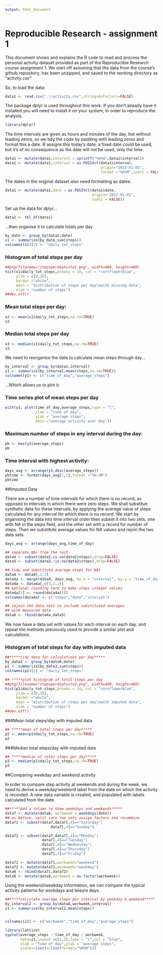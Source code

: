 ```yaml
---
output: html_document
---
```

Reproducible Research - assignment 1
====================================

This document shows and explains the R code to read and process the personal activity dataset provided as part of the Reproducible Research course assignment 1.
We start off assuming that the data from the course's github repository, has been unzipped, and saved to the working directory as "activity.csv"

So, to load the data:
```r
data1 <- read.csv(".\\activity.csv",stringsAsFactors=FALSE)
```

The package dplyr is used throughout this work. If you don't already have it installed you will need to install it on  your system, in order to reproduce the analysis. 

```r
library(dplyr)
```

The time intervals are given as hours and minutes of the day, but without leading zeros, so we tidy the code by padding with leading zeros and format this a date. R assigns this today's date; a fixed date could be used, but it's of no consequence as the date will not be used, only the time.
```r
data1 <- mutate(data1,interval = sprintf("%04d",data1$interval))
data1 <- mutate(data1,interval = as.POSIXct(data1$interval,
                                            origin="2012-01-01",
                                            format ="%H%M",usetz = FALSE))
```
The dates in the original dataset also need formatting as dates:
```r
data1 <- mutate(data1,date = as.POSIXct(data1$date,
                                        origin="2012-01-01",
                                        usetz = FALSE))
```

Set up the data for dplyr...
```r
data2 <- tbl_df(data1)
```
...then organise it to calculate totals per day
```r
by_date <- group_by(data2,date)
x1 <- summarize(by_date,sum(steps))
colnames(x1)[2] <- "daily_tot_steps"
```

### Histogram of total steps per day
```r
##png(filename="stepsperdayhisto1.png", width=480, height=480)
hist(x1$daily_tot_steps,breaks = 10, col = "cornflowerblue",
     ylim = c(0,30),
     border ="white",
     main = "distribution of steps per day\nwith missing data",
     xlab = "number of steps")
##dev.off()
```

### Mean total steps per day:
```r
x2 <- mean(x1$daily_tot_steps,na.rm=TRUE)
x2
```
### Median total steps per day
```r
x3 <- median(x1$daily_tot_steps,na.rm=TRUE)
x3
```

We need to reorganise the date to calculate mean steps through day...
```r
by_interval <- group_by(data2,interval)
y1 <- summarize(by_interval,mean(steps,na.rm=TRUE))
colnames(y1) <- c("time_of_day","average_steps")
```
...Which allows us to plot it:

### Time series plot of mean steps per day
```r
with(y1, plot(time_of_day,average_steps,type = "l",
              xlab = "time of day",
              ylab = "average steps",
              main ="average activity over day"))
```
### Maximum number of steps in any interval during the day:
```r
pb <- max(y1$average_steps)
pb
```
### Time interval with highest activity:
```r
days_avg <- arrange(y1,desc(average_steps))
pbtime <- format(days_avg[1,1],format ="%H:%M")
pbtime
```
##Imputed Data

There are a number of time intervals for which there is no record, as opposed to intervals in which there were zero steps. We shall substitue synthetic data for these intervals, by applying the average value of steps calculated for any interval for which there is no record.
We start by organising the data into time interval order then subset it into two sets, one with NA in the steps field, and the other set with a record for number of steps. Then we substitute average values for NA values and rejoin the two data sets.
```r
days_avg <- arrange(days_avg,time_of_day)

## separate NAs from the rest
data4 <- subset(data2,is.na(data2$steps),drop=FALSE)
data5 <- subset(data2,!is.na(data2$steps),drop=FALSE)

## tidy and substitute average steps for NAs
data4 <- data4[,2:3]
data4a <- merge(data4, days_avg, by.x = "interval", by.y = "time_of_day")
data4a <- data4a[,c(3,2,1)]
## optional rounding term to make steps integer values
data4a[1] <- round(data4a[1])
colnames(data4a) <- c("steps","date","interval")

## rejoin the data sets to include substituted averages
## with measured data
data6 <- rbind(data4a,data5)
```
We now have a data set with values for each interval on each day, and repeat the methods previously used to provide a similar plot and calculations.

### Histogram of total steps for day with imputed data
```r
##*****tidy data for calculations per day*****
by_date2 <- group_by(data6,date)
p1 <- summarize(by_date2,sum(steps))
colnames(p1)[2] <- "daily_tot_steps"

## *****plot histogram of total steps per day
##png(filename="stepsperdayhisto2.png", width=480, height=480)
hist(p1$daily_tot_steps,breaks = 10, col = "cornflowerblue",
     ylim = c(0,30),
     border ="white",
     main = "distribution of steps per day\nwith imputed data",
     xlab = "number of steps")
##dev.off()
```
###Mean total steps/day with imputed data
```r
## *****mean of total steps per day*****
p2 <- mean(p1$daily_tot_steps,na.rm=TRUE)
p2
```
###Median total steps/day with imputed data
```r
## *****median of total steps per day*****
p3 <- median(p1$daily_tot_steps,na.rm=TRUE)
p3
```
##Comparing weekday and weekend activity

In order to compare step activity at weekends and during the week, we need to derive a weekday/weekend label from the date on which the activity is recorded.
A new data variable is created, and populated with labels calculated from the date.
```r
##*****Add a column to show weekdays and weekends*****
data7 <- mutate(data6, workweek = weekdays(date))
## as before, split into two sets assign factors and recombine
data71 <- subset(data7,data7[,4]=="Saturday"|
                     data7[,4]=="Sunday")

data72 <- subset(data7,data7[,4]=="Monday"|
                 data7[,4]=="Tuesday"|
                 data7[,4]=="Wednesday"|
                 data7[,4]=="Thursday"|
                 data7[,4]=="Friday")

data71 <- mutate(data71,workweek="weekend")
data72 <- mutate(data72,workweek="weekday")
data8 <- rbind(data71,data72)
data8 <- mutate(data8,workweek = as.factor(workweek))
```
Using the weekend/weekday information, we can compare the typical activity patterns for workdays and leisure days.
```r
##*****calculate average steps per interval by weekday & weekend*****
by_interval2 <- group_by(data8,workweek,interval)
z1 <- summarise(by_interval2,mean(steps))


colnames(z1) <- c("workweek","time_of_day","average_steps")

library(lattice)
xyplot(average_steps ~ time_of_day | workweek,
       data=z1,layout =c(1,2),type = "l",col = "blue",
       xlab = "time of day",ylab = "average steps",
       scales=list(x=list(format="%H%M")))
```
